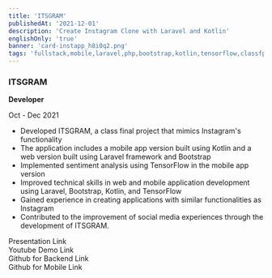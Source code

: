 ```yaml
---
title: 'ITSGRAM'
publishedAt: '2021-12-01'
description: 'Create Instagram Clone with Laravel and Kotlin'
englishOnly: 'true'
banner: 'card-instapp_h8i0q2.png'
tags: 'fullstack,mobile,laravel,php,bootstrap,kotlin,tensorflow,classfp'
---
```


### ITSGRAM

**Developer**

Oct - Dec 2021

- Developed ITSGRAM, a class final project that mimics Instagram's functionality
- The application includes a mobile app version built using Kotlin and a web version built using Laravel framework and Bootstrap
- Implemented sentiment analysis using TensorFlow in the mobile app version
- Improved technical skills in web and mobile application development using Laravel, Bootstrap, Kotlin, and TensorFlow
- Gained experience in creating applications with similar functionalities as Instagram
- Contributed to the improvement of social media experiences through the development of ITSGRAM.

<div className='flex flex-col'>
  <div>
    <ArrowLink href='https://docs.google.com/presentation/d/1IWgYTXSUfAIw_ckga2V7gjNvzUzd5ZflAOTHDhrWYh0/edit?usp=sharing'>
      Presentation Link
    </ArrowLink>
  </div>
  <div>
    <ArrowLink href='https://youtu.be/1afy4W6T05Y'>Youtube Demo Link</ArrowLink>
  </div>
  <div>
    <ArrowLink href='https://github.com/Allam0053/InstApp'>
      Github for Backend Link
    </ArrowLink>
  </div>
  <div>
    <ArrowLink href='https://github.com/Mobile-Programming-Class/instagram'>
      Github for Mobile Link
    </ArrowLink>
  </div>
</div>

